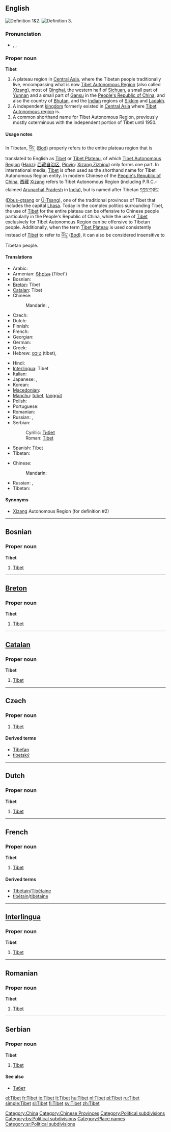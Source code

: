 {{wikipedia|Tibet}}
{{wikipedia|Tibet Autonomous Region}}
==English==
[[Image:Tibet-claims.jpg|thumb|right|Definition 1&2.]]
[[Image:China-Tibet.png|thumb|right|Definition 3.]]

===Pronunciation===
* {{enPR|tĭ-bĕt', tə-bĕt'}}, {{IPA|/tɪˈbet/|/təˈbet/}}, {{SAMPA|/tI"bet/|/t@"bet/}}

===Proper noun===
'''Tibet'''

# A plateau region in [[Central Asia]], where the Tibetan people traditionally live, encompassing what is now [[Tibet Autonomous Region]] (also called [[Xizang]]), most of [[Qinghai]], the western half of [[Sichuan]], a small part of [[Yunnan]] and a small part of [[Gansu]] in the [[People's Republic of China]], and also the country of [[Bhutan]], and the [[India]]n regions of [[Sikkim]] and [[Ladakh]].
# A independent [[kingdom]] formerly existed in [[Central Asia]] where [[Tibet Autonomous region]] is.
# A common shorthand name for Tibet Autonomous Region, previously mostly coterminous with the independent portion of Tibet until 1950.

====Usage notes====
In Tibetan, [[བོད་]] ([[Bod]]) properly refers to the entire plateau region that is translated to English as [[Tibet]] or [[Tibet Plateau]], of which [[Tibet Autonomous Region]] ([[Hanzi]]: [[Xizang Zizhiqu|西藏自治区]], [[Pinyin]]: [[Xizang Zizhiqu]]) only forms one part.  In international media, [[Tibet]] is often used as the shorthand name for Tibet Autonomous Region entity.  In modern Chinese of the [[People's Republic of China]], [[西藏]] [[Xizang]] refers to Tibet Autonomous Region (including P.R.C.-claimed [[Arunachal Pradesh]] in [[India]]), but is named after Tibetan [[དབུས་གཙང་]] ([[Dbus-gtsang]] or [[Ü-Tsang]]), one of the traditional provinces of Tibet that includes the capital [[Lhasa]].  Today in the complex politics surrounding Tibet, the use of [[Tibet]] for the entire plateau can be offensive to Chinese people particularly in the People's Republic of China, while the use of [[Tibet]] exclusively for Tibet Autonomous Region can be offensive to Tibetan people.  Additionally, when the term [[Tibet Plateau]] is used consistently instead of [[Tibet]] to refer to [[བོད་]] ([[Bod]]), it can also be considered insensitive to Tibetan people.

====Translations====
{{trans-top|region in Central Asia}}
* Arabic: {{t|ar|التبت|m|tr=al-tibit|sc=Arab}}
* Armenian: [[Տիբեթ]] (Tibet')
* Bosnian: {{t-|bs|Tibet|m}}
* [[Breton]]: Tibet
* [[Catalan]]: Tibet {{m}}
* Chinese:
*: Mandarin: {{t|zh|西藏|tr=Xīzàng|sc=Hani}},  {{qualifier|historical}} {{t|zh|土蕃|tr=Tǔbō|sc=Hani}} <!-- removed [[圖博]] (Túbó) -->
* Czech: {{t-|cs|Tibet|m}}
* Dutch: {{t+|nl|Tibet|n}}
* Finnish: {{t-|fi|Tiibet}}
* French: {{t+|fr|Tibet|m}}
* Georgian: {{t|ka|ტიბეტი|sc=Geor}}
* German: {{t-|de|Tibet|n}}
* Greek: {{t+|el|Θιβέτ|n|tr=Thivét|sc=Grek}}
* Hebrew: [[טיבט]] (tibet),  {{t|he|טיבט|tr=tibet|sc=Hebr}}
{{trans-mid}}
* Hindi: {{t|hi|तिब्बत|sc=Deva}}
* [[Interlingua]]: Tibet
* Italian: {{t-|it|Tibet|m}}
* Japanese: {{t|ja|チベット|tr=Chibetto|sc=Jpan}},  {{t|ja|西蔵|tr=しぞう, Shizō|sc=Jpan}}
* Korean: {{t|ko|티베트|sc=Kore}}
* [[Macedonian]]: {{t-|mk|Тибет|m|tr=Tíbet|sc=Cyrl|xs=Macedonian}}
* [[Manchu]]: [[tubet]], [[tanggūt]]
* Polish: {{t+|pl|Tybet|m}}
* Portuguese: {{t+|pt|Tibete|m}}
* Romanian: {{t-|ro|Tibet|n}}
* Russian: {{t|ru|Тибет|m|tr=Tibét|sc=Cyrl}},  {{t|ru|Сицзан|m|tr=Siczán|sc=Cyrl}}
* Serbian:
*: Cyrillic: [[Тибет#Serbian|Тибет]] {{m}}
*: Roman: [[Tibet#Serbian|Tibet]] {{m}}
* Spanish: [[Tíbet]] {{m}}
* Tibetan: {{t|bo|བོད་|tr=Bod|sc=Tibt}}
{{trans-bottom}}

{{trans-top|shorthand for the Tibet Autonomous Region}}
* Chinese:
*: Mandarin: {{t|zh|西藏|tr=Xīzàng|sc=Hani}}
{{trans-mid}}
* Russian: {{t|ru|Сицзан|m|tr=Siczán|sc=Cyrl}},  {{t|ru|Тибет|m|tr=Tibét|sc=Cyrl}}
* Tibetan: {{t|bo|དབུས་གཙང་|tr=Dbus-gtsang|sc=Tibt}}
{{trans-bottom}}

====Synonyms====
* [[Xizang]] Autonomous Region (for definition #2)

[[Category:China]]
[[Category:Chinese Provinces]]
[[Category:Political subdivisions]]

----

==Bosnian==

===Proper noun===
'''Tibet''' {{m}}

# [[Tibet#English|Tibet]]

[[Category:bs:Political subdivisions]]

----

==[[Breton]]==

===Proper noun===
'''Tibet'''

# [[Tibet#English|Tibet]]

----

==[[Catalan]]==

===Proper noun===
'''Tibet''' {{m}}

# [[Tibet#English|Tibet]]

----

==Czech==

===Proper noun===
{{cs-proper noun|g=m}}

# [[#English|Tibet]]

====Derived terms====
* [[Tibeťan]]
* [[tibetský]]

----

==Dutch==

===Proper noun===
'''Tibet''' {{n}}

# [[Tibet#English|Tibet]]

----

==French==

===Proper noun===
'''Tibet''' {{m}}

# [[Tibet#English|Tibet]]

====Derived terms====
* [[Tibétain]]/[[Tibétaine]]
* [[tibétain]]/[[tibétaine]]

----

==[[Interlingua]]==

===Proper noun===
'''Tibet'''

# [[Tibet#English|Tibet]]

----

==Romanian==

===Proper noun===
'''Tibet''' {{n}}

# [[Tibet#English|Tibet]]

----

==Serbian==

===Proper noun===
'''Tibet''' {{m}}

# [[Tibet#English|Tibet]]

====See also====
* [[Тибет#Serbian|Тибет]]

[[Category:Place names]]
[[Category:sr:Political subdivisions]]

[[el:Tibet]]
[[fr:Tibet]]
[[io:Tibet]]
[[lt:Tibet]]
[[hu:Tibet]]
[[nl:Tibet]]
[[pl:Tibet]]
[[ru:Tibet]]
[[simple:Tibet]]
[[sl:Tibet]]
[[fi:Tibet]]
[[sv:Tibet]]
[[zh:Tibet]]